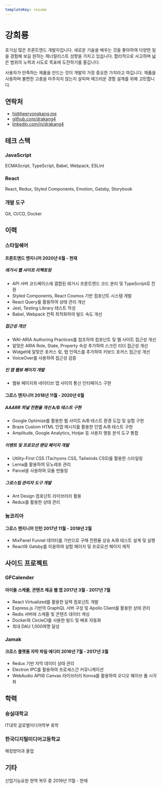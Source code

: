 ```yaml
---
templateKey: resume
---
```


# 강희룡

<p className="text-xl leading-snug text-gray-600 dark:text-gray-400">
  호기심 많은 프론트엔드 개발자입니다. 새로운 기술을 배우는 것을 좋아하여 다양한
  일을 경험해 보길 원하는 제너럴리스트 성향을 가지고 있습니다. 합리적으로 사고하며
  넓은 범위의 노력과 시도로 목표에 도전하기를 즐깁니다.
</p>
<p className="text-xl leading-snug text-gray-600 dark:text-gray-400">
  사용자가 만족하는 제품을 만드는 것이 개발의 가장 중요한 가치라고 여깁니다. 
  제품을 사용하며 불편한 고충을 마주치지 않는지 살피며 매끄러운 경험 설계를 위해 고민합니다.
</p>

## 연락처

- <hi@heeryongkang.me>
- [github.com/drakang4](https://github.com/drakang4)
- [linkedin.com/in/drakang4](https://www.linkedin.com/in/drakang4)

## 테크 스택

### JavaScript

ECMAScript, TypeScript, Babel, Webpack, ESLint

### React

React, Redux, Styled Components, Emotion, Gatsby, Storybook

### 개발 도구

Git, CI/CD, Docker

## 이력

### 스타일쉐어 <ExternalLink href="https://www.styleshare.kr/store" />

#### 프론트엔드 엔지니어 <Duration>2020년 6월 - 현재</Duration>

##### 레거시 웹 사이트 리팩토링

- API 서버 코드베이스에 결합된 레거시 프론트엔드 코드 분리 및 TypeScript로 전환
- Styled Components, React Cosmos 기반 컴포넌트 시스템 개발
- React Query를 활용하여 상태 관리 개선
- Jest, Testing Library 테스트 작성
- Babel, Webpack 컨픽 최적화하여 빌드 속도 개선

##### 접근성 개선

- WAI-ARIA Authoring Practices를 참조하여 컴포넌트 및 웹 사이트 접근성 개선
- 알맞은 ARIA Role, State, Property 속성 추가하여 스크린 리더 접근성 개선
- Widget에 알맞은 포커스 링, 탭 인덱스를 추가하여 키보드 포커스 접근성 개선
- VoiceOver를 사용하여 접근성 검증

##### 인 앱 웹뷰 페이지 개발
 
- 웹뷰 페이지와 네이티브 앱 사이의 통신 인터페이스 구현

#### 그로스 엔지니어 <Duration>2018년 11월 - 2020년 6월</Duration>

##### AAARR 퍼널 전환율 개선 A/B 테스트 구현

- Google Optimize를 활용한 웹 사이트 A/B 테스트 환경 도입 및 실험 구현
- Braze Custom HTML 인앱 메시지를 활용한 인앱 A/B 테스트 구현
- Amplitude, Google Analytics, Hotjar 등 사용자 행동 분석 도구 통합

##### 이벤트 및 프로모션 랜딩 페이지 개발

- Utility-First CSS (Tachyons CSS, Tailwinds CSS)를 활용한 스타일링
- Lerna를 활용하여 모노레포 관리
- Parcel을 사용하여 모듈 번들링

##### 그로스팀 관리자 도구 개발

- Ant Design 컴포넌트 라이브러리 활용
- Redux를 활용한 상태 관리

### 눔코리아 <ExternalLink href="https://www.noom.com/ko/" />

#### <TimelineDot />그로스 엔지니어 인턴 <Duration>2017년 11월 - 2018년 2월</Duration>

- MixPanel Funnel 데이터를 기반으로 구매 전환율 상승 A/B 테스트 설계 및 실행
- React와 Gatsby를 이용하여 실험 페이지 및 프로모션 페이지 제작

## 사이드 프로젝트

### GFCalender <ExternalLink href="https://github.com/drakang4/gfcalendar-demo" />

#### 아이돌 스케줄, 콘텐츠 제공 웹 앱 <Duration>2017년 3월 - 2017년 7월</Duration>

- React Virtualized를 활용한 달력 컴포넌트 개발
- Express.js 기반의 GraphQL 서버 구성 및 Apollo Client를 활용한 상태 관리
- Redis 서버에 스케줄 및 콘텐츠 데이터 캐싱
- Docker와 CircleCI를 사용한 빌드 및 배포 자동화
- 최대 DAU 1,000여명 달성

### Jamak <ExternalLink href="https://github.com/drakang4/jamak" />

#### 크로스 플랫폼 자막 파일 에디터 <Duration>2016년 7월 - 2017년 3월</Duration>

- Redux 기반 자막 데이터 상태 관리
- Electron IPC를 활용하여 프로세스간 커뮤니케이션
- WebAudio API와 Canvas 라이브러리 Konva를 활용하여 오디오 웨이브 폼 시각화

## 학력

### 숭실대학교

IT대학 글로벌미디어학부 휴학

### 한국디지털미디어고등학교

해킹방어과 졸업

## 기타

산업기능요원 현역 복무 중 <Duration>2019년 11월 - 현재</Duration>

